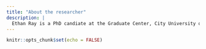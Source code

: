 ```yaml
---
title: "About the researcher"
description: |
  Ethan Ray is a PhD candiate at the Graduate Center, City University of New York. His research focuses on yada
---
```


```r
knitr::opts_chunk$set(echo = FALSE)
```
